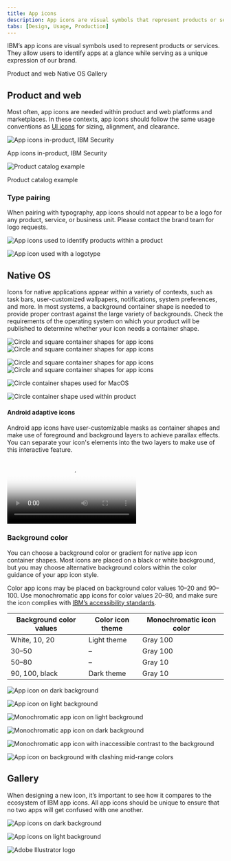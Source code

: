 ```yaml
---
title: App icons
description: App icons are visual symbols that represent products or services. They allow users to identify apps at a glance while expressing our brand.
tabs: [Design, Usage, Production]
---
```


<PageDescription>

IBM’s app icons are visual symbols used to represent products or services.
They allow users to identify apps at a glance while serving as a unique
expression of our brand.

</PageDescription>

<AnchorLinks>
  <AnchorLink>Product and web</AnchorLink>
  <AnchorLink>Native OS</AnchorLink>
  <AnchorLink>Gallery</AnchorLink>
</AnchorLinks>

## Product and web

Most often, app icons are needed within product and web platforms and marketplaces. In these contexts, app icons should follow the same usage conventions as [UI icons](/elements/icons/usage) for sizing, alignment, and clearance.

![App icons in-product, IBM Security](/images/2_1-1_ProductandWeb1.png)

<Caption>App icons in-product, IBM Security</Caption>

![Product catalog example](/images/2_1-2_ProductandWeb2.png)

<Caption>Product catalog example</Caption>

### Type pairing

When pairing with typography, app icons should not appear to be a logo for any product, service, or business unit. Please contact the brand team for logo requests.

<Row>
<Column colMd={4} colLg={4}>
<DoDontExample type="do" caption="You may use app icons with type to identify a product or service in the context of a product or marketplace.">

![App icons used to identify products within a product](images/2_1-3_ProductandWeb_Type_Do.png)

</DoDontExample>
</Column>
<Column colMd={4} colLg={4}>
<DoDontExample type="dont" caption="Don’t use any icon as a logo or with a brand type lockup for product headers, merchandise or events.">

![App icon used with a logotype](images/2_1-4_ProductandWeb_Type_Dont.svg)

</DoDontExample>
</Column>
</Row>

## Native OS

Icons for native applications appear within a variety of contexts, such as task bars, user-customized wallpapers, notifications, system preferences, and more. In most systems, a background container shape is needed to provide proper contrast against the large variety of backgrounds. Check the requirements of the operating system on which your product will be published to determine whether your icon needs a container shape.

<ArtDirection>

![Circle and square container shapes for app icons](images/2_2-1_NativeOS_Containers1_Mobile_v2.svg)
![Circle and square container shapes for app icons](images/2_2-1_NativeOS_Containers1_v2.svg)

</ArtDirection>

<ArtDirection>

![Circle and square container shapes for app icons](images/2_2-2_NativeOS_Containers2_Mobile_v2.svg)
![Circle and square container shapes for app icons](images/2_2-2_NativeOS_Containers2_v2.svg)

</ArtDirection>

<Row>
<Column colMd={4} colLg={6}>
<DoDontExample type="do" caption="In most cases, container shapes are needed for icons that appear within native operating systems.">

![Circle container shapes used for MacOS](images/2_2-3_NativeOS_Do.png)

</DoDontExample>
</Column>
<Column colMd={4} colLg={6}>
<DoDontExample type="dont" caption="Don’t use container shapes within the product itself. The icon will be too small.">

![Circle container shape used within product](images/2_2-4_NativeOS_Dont.png)

</DoDontExample>
</Column>
</Row>

#### Android adaptive icons

Android app icons have user-customizable masks as container shapes and make use of foreground and background layers to achieve parallax effects. You can separate your icon's elements into the two layers to make use of this interactive feature.

<Video
  poster="/images/2_2-5_NativeOS_Adapticon_PosterImage.png"
  src="/videos/2_2-5_NativeOS_Adapticon.mp4"
/>

### Background color

You can choose a background color or gradient for native app icon container shapes. Most icons are placed on a black or white background, but you may choose alternative background colors within the color guidance of your app icon style.

Color app icons may be placed on background color values 10–20 and 90–100. Use monochromatic app icons for color values 20–80, and make sure the icon complies with [IBM’s accessibility standards](https://www.carbondesignsystem.com/guidelines/accessibility/overview).

| Background color values | Color icon theme | Monochromatic icon color |
| ----------------------- | ---------------- | ------------------------ |
| White, 10, 20           | Light theme      | Gray 100                 |
| 30–50                   | –                | Gray 100                 |
| 50–80                   | –                | Gray 10                  |
| 90, 100, black          | Dark theme       | Gray 10                  |

<Row>
<Column colMd={4} colLg={4}>

![App icon on dark background](images/2_2-6_NativeOS_Background1.svg)

</Column>
<Column colMd={4} colLg={4}>

![App icon on light background](images/2_2-7_NativeOS_Background2.svg)

</Column>
</Row>

<Row>
<Column colMd={4} colLg={4}>

![Monochromatic app icon on light background](images/2_2-8_NativeOS_Background3.svg)

</Column>
<Column colMd={4} colLg={4}>

![Monochromatic app icon on dark background](images/2_2-9_NativeOS_Background4.svg)

</Column>
</Row>

<Row>
<Column colMd={4} colLg={4}>
<DoDontExample type="dont" caption="Don’t use monochromatic icons on backgrounds with inaccessible contrast.">

![Monochromatic app icon with inaccessible contrast to the background](images/2_2-10_NativeOS_Background_Dont1.svg)

</DoDontExample>
</Column>
<Column colMd={4} colLg={4}>
<DoDontExample type="dont" caption="Don’t use color app icons with mid-range color values. ">

![App icon on background with clashing mid-range colors](images/2_2-11_NativeOS_Background_Dont2.svg)

</DoDontExample>
</Column>
</Row>

## Gallery

When designing a new icon, it’s important to see how it compares to the ecosystem of IBM app icons. All app icons should be unique to ensure that no two apps will get confused with one another.

![App icons on dark background](images/2_3-1_Gallery_Hero1.png)

![App icons on light background](images/2_3-2_Gallery_Hero2.png)

<Row className="resource-card-group">
<Column colMd={4} colLg={4} noGutterSm>
    <ResourceCard
      subTitle="App Icon Master (.ai)"
      aspectRatio="2:1"
      href="https://github.ibm.com/carbon/app-icons/raw/master/App_Icon_Master.ai"
      actionIcon="download"
      >

![Adobe Illustrator logo](../images/b4f77b9fd2d3be32b0ec10692e1cd72e.svg)

  </ResourceCard>
</Column>
</Row>
